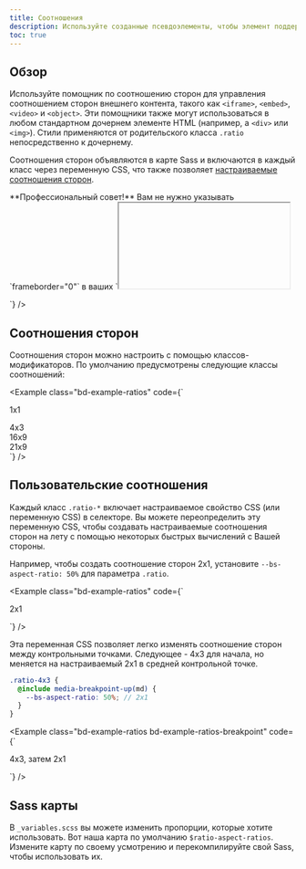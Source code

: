 ```yaml
---
title: Соотношения
description: Используйте созданные псевдоэлементы, чтобы элемент поддерживал соотношение сторон по вашему выбору. Идеально подходит для адаптивной обработки встроенных видео или слайд-шоу на основе ширины родительского элемента.
toc: true
---
```


## Обзор

Используйте помощник по соотношению сторон для управления соотношением сторон внешнего контента, такого как `<iframe>`, `<embed>`, `<video>` и `<object>`. Эти помощники также могут использоваться в любом стандартном дочернем элементе HTML (например, a `<div>` или `<img>`). Стили применяются от родительского класса `.ratio` непосредственно к дочернему.

Соотношения сторон объявляются в карте Sass и включаются в каждый класс через переменную CSS, что также позволяет [настраиваемые соотношения сторон](#custom-ratios).

<Callout>
**Профессиональный совет!** Вам не нужно указывать `frameborder="0"` в ваших `<iframe>`, поскольку мы переопределим это за вас в [Reboot]([[docsref:/content/reboot]]).
</Callout>

## Пример

Оберните любое встраивание, например `<iframe>`, в родительский элемент с помощью `.ratio` и класса соотношения сторон. Размер непосредственного дочернего элемента автоматически изменяется благодаря нашему универсальному селектору `.ratio > *`.

<Example code={`<div class="ratio ratio-16x9">
    <iframe src="https://www.youtube.com/embed/zpOULjyy-n8?rel=0" title="YouTube video" allowfullscreen></iframe>
  </div>`} />

## Соотношения сторон

Соотношения сторон можно настроить с помощью классов-модификаторов. По умолчанию предусмотрены следующие классы соотношений:

<Example class="bd-example-ratios" code={`<div class="ratio ratio-1x1">
    <div>1x1</div>
  </div>
  <div class="ratio ratio-4x3">
    <div>4x3</div>
  </div>
  <div class="ratio ratio-16x9">
    <div>16x9</div>
  </div>
  <div class="ratio ratio-21x9">
    <div>21x9</div>
  </div>`} />

## Пользовательские соотношения

Каждый класс `.ratio-*` включает настраиваемое свойство CSS (или переменную CSS) в селекторе. Вы можете переопределить эту переменную CSS, чтобы создавать настраиваемые соотношения сторон на лету с помощью некоторых быстрых вычислений с Вашей стороны.

Например, чтобы создать соотношение сторон 2x1, установите `--bs-aspect-ratio: 50%` для параметра `.ratio`.

<Example class="bd-example-ratios" code={`<div class="ratio" style="--bs-aspect-ratio: 50%;">
    <div>2x1</div>
  </div>`} />

Эта переменная CSS позволяет легко изменять соотношение сторон между контрольными точками. Следующее - 4x3 для начала, но меняется на настраиваемый 2x1 в средней контрольной точке.

```scss
.ratio-4x3 {
  @include media-breakpoint-up(md) {
    --bs-aspect-ratio: 50%; // 2x1
  }
}
```

<Example class="bd-example-ratios bd-example-ratios-breakpoint" code={`<div class="ratio ratio-4x3">
    <div>4x3, затем 2x1</div>
  </div>`} />


## Sass карты

В `_variables.scss` вы можете изменить пропорции, которые хотите использовать. Вот наша карта по умолчанию `$ratio-aspect-ratios`. Измените карту по своему усмотрению и перекомпилируйте свой Sass, чтобы использовать их.

<ScssDocs name="aspect-ratios" file="scss/_variables.scss" />
